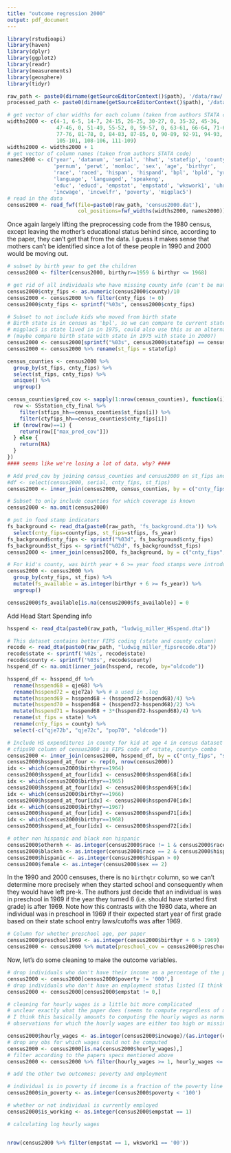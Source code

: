 ```yaml
---
title: "outcome regression 2000"
output: pdf_document
---
```


```r
library(rstudioapi)
library(haven)
library(dplyr)
library(ggplot2)
library(readr)
library(measurements)
library(geosphere)
library(tidyr)
```

```r
raw_path <- paste0(dirname(getSourceEditorContext()$path), '/data/raw/')
processed_path <- paste0(dirname(getSourceEditorContext()$path), '/data/processed/')

# get vector of char widths for each column (taken from authors STATA code)
widths2000 <- c(4-1, 6-5, 14-7, 24-15, 26-25, 30-27, 0, 35-32, 45-36, 
                47-46, 0, 51-49, 55-52, 0, 59-57, 0, 63-61, 66-64, 71-67, 75-72, 
                77-76, 81-78, 0, 84-83, 87-85, 0, 90-89, 92-91, 94-93, 100-95, 
                105-101, 108-106, 111-109)
widths2000 <- widths2000 + 1
# get vector of column names (taken from authors STATA code)
names2000 <- c('year', 'datanum', 'serial', 'hhwt', 'statefip', 'county', 'gq', 
               'pernum', 'perwt', 'momloc', 'sex', 'age', 'birthyr', 
               'race', 'raced', 'hispan', 'hispand', 'bpl', 'bpld', 'yrimmig', 
               'language', 'languaged', 'speakeng', 
               'educ', 'educd', 'empstat', 'empstatd', 'wkswork1', 'uhrswork', 
               'incwage', 'incwelfr', 'poverty', 'migplac5')
# read in the data
census2000 <- read_fwf(file=paste0(raw_path, 'census2000.dat'), 
                       col_positions=fwf_widths(widths2000, names2000))
```

Once again largely lifting the preprocessing code from the 1980 census, except
leaving the mother's educational status behind since, according to the paper,
they can't get that from the data. I guess it makes sense that mothers can't be identified
since a lot of these people in 1990 and 2000 would be moving out.

```r
# subset by birth year to get the children
census2000 <- filter(census2000, birthyr>=1959 & birthyr <= 1968)

# get rid of all individuals who have missing county info (can't be matched to a coverage)
census2000$cnty_fips <- as.numeric(census2000$county)/10
census2000 <- census2000 %>% filter(cnty_fips != 0)
census2000$cnty_fips <- sprintf("%03s", census2000$cnty_fips)

# Subset to not include kids who moved from birth state
# Birth state is in census as 'bpl', so we can compare to current state to see if they moved.
# migplac5 is state lived in in 1975, could also use this as an alternative to what the paper did
# (maybe compare birth state with state in 1975 with state in 2000?)
census2000 <- census2000[sprintf("%03s", census2000$statefip) == census2000$bpl,]
census2000 <- census2000 %>% rename(st_fips = statefip)
```

```r
census_counties <- census2000 %>% 
  group_by(st_fips, cnty_fips) %>%
  select(st_fips, cnty_fips) %>%
  unique() %>% 
  ungroup()

census_counties$pred_cov <- sapply(1:nrow(census_counties), function(i) {
  row <- SSstation_cty_final %>%
    filter(stfips_hh==census_counties$st_fips[i]) %>%
    filter(ctyfips_hh==census_counties$cnty_fips[i])
  if (nrow(row)==1) {
    return(row[["max_pred_cov"]])
  } else {
    return(NA)
  }
})
#### seems like we're losing a lot of data, why? ####

# Add pred_cov by joining census_counties and census2000 on st_fips and cnty_fips
#df <- select(census2000, serial, cnty_fips, st_fips)
census2000 <- inner_join(census2000, census_counties, by = c("cnty_fips", "st_fips"))

# Subset to only include counties for which coverage is known
census2000 <- na.omit(census2000)

```

```r
# put in food stamp indicators
fs_background <- read_dta(paste0(raw_path, 'fs_background.dta')) %>% 
  select(cnty_fips=countyfips, st_fips=stfips, fs_year)
fs_background$cnty_fips <- sprintf("%03d", fs_background$cnty_fips)
fs_background$st_fips <- sprintf("%02d", fs_background$st_fips)
census2000 <- inner_join(census2000, fs_background, by = c("cnty_fips", "st_fips"))

# For kid's county, was birth year + 6 >= year food stamps were introduced
census2000 <- census2000 %>% 
  group_by(cnty_fips, st_fips) %>% 
  mutate(fs_available = as.integer(birthyr + 6 >= fs_year)) %>%
  ungroup()
```

```r
census2000$fs_available[is.na(census2000$fs_available)] = 0
```

Add Head Start Spending info

```r
hsspend <- read_dta(paste0(raw_path, "ludwig_miller_HSspend.dta"))

# This dataset contains better FIPS coding (state and county column)
recode <- read_dta(paste0(raw_path, "ludwig_miller_fipsrecode.dta"))
recode$state <- sprintf('%02s', recode$state)
recode$county <- sprintf('%03s', recode$county)
hsspend_df <- na.omit(inner_join(hsspend, recode, by="oldcode"))

hsspend_df <- hsspend_df %>%
  rename(hsspend68 = qje68) %>%
  rename(hsspend72 = qje72a) %>% # a used in .log
  mutate(hsspend69 = hsspend68 + (hsspend72-hsspend68)/4) %>%
  mutate(hsspend70 = hsspend68 + (hsspend72-hsspend68)/2) %>%
  mutate(hsspend71 = hsspend68 + 3*(hsspend72-hsspend68)/4) %>%
  rename(st_fips = state) %>%
  rename(cnty_fips = county) %>%
  select(-c("qje72b", "qje72c", "pop70", "oldcode"))

# Include HS expenditures in county for kid at age 4 in census dataset
# cfips90 column of census2000 is FIPS code of <state, county> combo
census2000 <- inner_join(census2000, hsspend_df, by = c("cnty_fips", "st_fips"))
census2000$hsspend_at_four <- rep(0, nrow(census2000))
idx <- which(census2000$birthyr==1964)
census2000$hsspend_at_four[idx] <- census2000$hsspend68[idx]
idx <- which(census2000$birthyr==1965)
census2000$hsspend_at_four[idx] <- census2000$hsspend69[idx]
idx <- which(census2000$birthyr==1966)
census2000$hsspend_at_four[idx] <- census2000$hsspend70[idx]
idx <- which(census2000$birthyr==1967)
census2000$hsspend_at_four[idx] <- census2000$hsspend71[idx]
idx <- which(census2000$birthyr==1968)
census2000$hsspend_at_four[idx] <- census2000$hsspend72[idx]
```

```r
# other non hispanic and black non hispanic
census2000$othernh <- as.integer(census2000$race != 1 & census2000$race != 0 & census2000$hispan == 0)
census2000$blacknh <- as.integer(census2000$race == 2 & census2000$hispan == 0)
census2000$hispanic <- as.integer(census2000$hispan > 0)
census2000$female <- as.integer(census2000$sex == 2)
```

In the 1990 and 2000 censuses, there is no `birthqtr` column, so we can't determine
more precisely when they started school and consequently when they would have left pre-k.
The authors just decide that an individual is was in preschool in 1969 if the year
they turned 6 (i.e. should have started first grade) is after 1969. Note how this
contrasts with the 1980 data, where an individual was in preschool in 1969 if their
expected start year of first grade based on their state school entry laws/cutoffs
was after 1969. 

```r
# Column for whether preschool age, per paper
census2000$preschool1969 <- as.integer(census2000$birthyr + 6 > 1969)
census2000 <- census2000 %>% mutate(preschool_cov = census2000$preschool1969*census2000$pred_cov)
```

Now, let's do some cleaning to make the outcome variables.

```r
# drop individuals who don't have their income as a percentage of the poverty rate
census2000 <- census2000[census2000$poverty != '000',]
# drop individuals who don't have an employment status listed (I think this is actually 0)
census2000 <- census2000[census2000$empstat != 0,]

# cleaning for hourly wages is a little bit more complicated
# unclear exactly what the paper does (seems to compute regardless of missingess and fillNA for <1 and >1000 hrly wages..)
# I think this basically amounts to computing the hourly wages as normal and then dropping
# observations for which the hourly wages are either too high or missing

census2000$hourly_wages <- as.integer(census2000$incwage)/(as.integer(census2000$uhrswork) * as.integer(census2000$wkswork1))
# drop any obs for which wages could not be computed
census2000 <- census2000[is.na(census2000$hourly_wages),]
# filter according to the papers specs mentioned above
census2000 <- census2000 %>% filter(hourly_wages >= 1, hourly_wages <= 1000)
```

```r
# add the other two outcomes: poverty and employment

# individual is in poverty if income is a fraction of the poverty line
census2000$in_poverty <- as.integer(census2000$poverty < '100')

# whether or not individual is currently employed
census2000$is_working <- as.integer(census2000$empstat == 1)

# calculating log hourly wages



```

```r
nrow(census2000 %>% filter(empstat == 1, wkswork1 == '00'))
```

